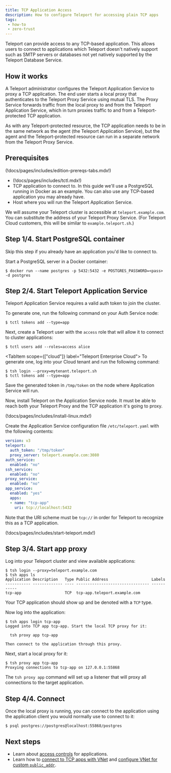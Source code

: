 ```yaml
---
title: TCP Application Access
description: How to configure Teleport for accessing plain TCP apps
tags:
 - how-to
 - zero-trust
---
```


Teleport can provide access to any TCP-based application. This allows users to
connect to applications which Teleport doesn't natively support such as SMTP
servers or databases not yet natively supported by the Teleport Database
Service.

## How it works

A Teleport administrator configures the Teleport Application Service to proxy a
TCP application. The end user starts a local proxy that authenticates to the
Teleport Proxy Service using mutual TLS. The Proxy Service forwards traffic from
the local proxy to and from the Teleport Application Service, which in turn
proxies traffic to and from a Teleport-protected TCP application. 

As with any Teleport-protected resource, the TCP application needs to be in the
same network as the agent (the Teleport Application Service), but the agent and
the Teleport-protected resource can run in a separate network from the Teleport
Proxy Service.

## Prerequisites

(!docs/pages/includes/edition-prereqs-tabs.mdx!)

- (!docs/pages/includes/tctl.mdx!)
- TCP application to connect to. In this guide we'll use a PostgreSQL running
  in Docker as an example. You can also use any TCP-based application you may
  already have.
- Host where you will run the Teleport Application Service.

We will assume your Teleport cluster is accessible at `teleport.example.com`.
You can substitute the address of your Teleport Proxy Service. (For Teleport
Cloud customers, this will be similar to `example.teleport.sh`.)

## Step 1/4. Start PostgreSQL container

Skip this step if you already have an application you'd like to connect to.

Start a PostgreSQL server in a Docker container:

```code
$ docker run --name postgres -p 5432:5432 -e POSTGRES_PASSWORD=<pass> -d postgres
```

## Step 2/4. Start Teleport Application Service

Teleport Application Service requires a valid auth token to join the cluster.

<Tabs>
<TabItem scope={["oss", "enterprise"]} label="Self-Hosted">
To generate one, run the following command on your Auth Service node:

```code
$ tctl tokens add --type=app
```

Next, create a Teleport user with the `access` role that will allow it to
connect to cluster applications:

```code
$ tctl users add --roles=access alice
```
</TabItem>

<TabItem scope={["cloud"]} label="Teleport Enterprise Cloud">
To generate one, log into your Cloud tenant and run the following command:

```code
$ tsh login --proxy=mytenant.teleport.sh
$ tctl tokens add --type=app
```
</TabItem>

</Tabs>

Save the generated token in `/tmp/token` on the node where Application Service
will run.

Now, install Teleport on the Application Service node. It must be able to reach
both your Teleport Proxy and the TCP application it's going to proxy.

(!docs/pages/includes/install-linux.mdx!)

Create the Application Service configuration file `/etc/teleport.yaml` with
the following contents:

```yaml
version: v3
teleport:
  auth_token: "/tmp/token"
  proxy_server: teleport.example.com:3080
auth_service:
  enabled: "no"
ssh_service:
  enabled: "no"
proxy_service:
  enabled: "no"
app_service:
  enabled: "yes"
  apps:
  - name: "tcp-app"
    uri: tcp://localhost:5432
```

Note that the URI scheme must be `tcp://` in order for Teleport to recognize
this as a TCP application.

(!docs/pages/includes/start-teleport.mdx!)

## Step 3/4. Start app proxy

Log into your Teleport cluster and view available applications:

```code
$ tsh login --proxy=teleport.example.com
$ tsh apps ls
Application Description   Type Public Address                   Labels
----------- ------------- ---- -------------------------------- -----------
tcp-app                   TCP  tcp-app.teleport.example.com
```

Your TCP application should show up and be denoted with a `TCP` type.

Now log into the application:

```code
$ tsh apps login tcp-app
Logged into TCP app tcp-app. Start the local TCP proxy for it:

  tsh proxy app tcp-app

Then connect to the application through this proxy.
```

Next, start a local proxy for it:

```code
$ tsh proxy app tcp-app
Proxying connections to tcp-app on 127.0.0.1:55868
```

The `tsh proxy app` command will set up a listener that will proxy all connections to
the target application.

## Step 4/4. Connect

Once the local proxy is running, you can connect to the application using the
application client you would normally use to connect to it:

```code
$ psql postgres://postgres@localhost:55868/postgres
```

## Next steps

- Learn about [access controls](../controls.mdx) for applications.
- Learn how to [connect to TCP apps with VNet](../../../connect-your-client/vnet.mdx) and
  [configure VNet for custom `public_addr`](vnet.mdx).
